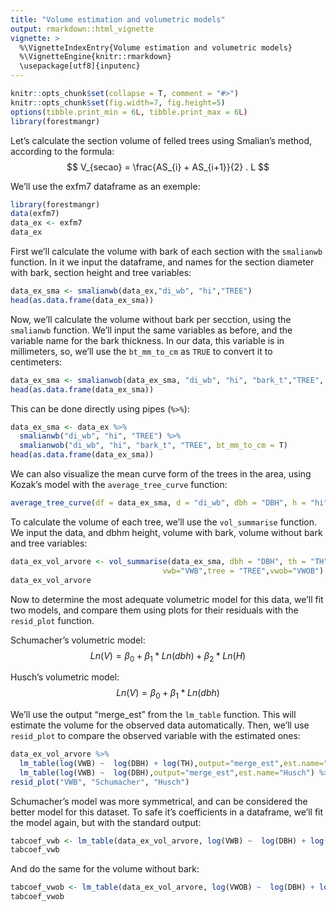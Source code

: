---
title: "Volume estimation and volumetric models"
output: rmarkdown::html_vignette
vignette: >
  %\VignetteIndexEntry{Volume estimation and volumetric models}
  %\VignetteEngine{knitr::rmarkdown}
  \usepackage[utf8]{inputenc}
---
  
```{r, echo = FALSE, message = FALSE}
knitr::opts_chunk$set(collapse = T, comment = "#>")
knitr::opts_chunk$set(fig.width=7, fig.height=5)
options(tibble.print_min = 6L, tibble.print_max = 6L)
library(forestmangr)
```

Let's calculate the section volume of felled trees using Smalian's method, according to the formula:
$$ V_{secao} = \frac{AS_{i} + AS_{i+1}}{2} . L $$

We'll use the exfm7 dataframe as an exemple:
```{r}
library(forestmangr)
data(exfm7)
data_ex <- exfm7
data_ex
```

First we'll calculate the volume with bark of each section with the `smalianwb` function. In it we input the dataframe, and names for the section diameter with bark, section height and tree variables:
```{r}
data_ex_sma <- smalianwb(data_ex,"di_wb", "hi","TREE")
head(as.data.frame(data_ex_sma))
```

Now, we'll calculate the volume without bark per secction, using the `smalianwb` function. We'll input the same variables as before, and the variable name for the bark thickness. In our data, this variable is in millimeters, so, we'll use the `bt_mm_to_cm` as `TRUE` to convert it to centimeters:
```{r}
data_ex_sma <- smalianwob(data_ex_sma, "di_wb", "hi", "bark_t","TREE", bt_mm_to_cm = T)
head(as.data.frame(data_ex_sma))
```

This can be done directly using pipes (`%>%`):
```{r}
data_ex_sma <- data_ex %>% 
  smalianwb("di_wb", "hi", "TREE") %>% 
  smalianwob("di_wb", "hi", "bark_t", "TREE", bt_mm_to_cm = T)
head(as.data.frame(data_ex_sma))
```

We can also visualize the mean curve form of the trees in the area, using Kozak's model with the `average_tree_curve` function:
```{r, warning=FALSE, message=FALSE}
average_tree_curve(df = data_ex_sma, d = "di_wb", dbh = "DBH", h = "hi", th = "TH")
```

To calculate the volume of each tree, we'll use the `vol_summarise` function. We input the data, and dbhm height, volume with bark, volume without bark and tree variables:
```{r}
data_ex_vol_arvore <- vol_summarise(data_ex_sma, dbh = "DBH", th = "TH", 
                                  vwb="VWB",tree = "TREE",vwob="VWOB")
data_ex_vol_arvore
```

Now to determine the most adequate volumetric model for this data, we'll fit two models, and compare them using plots for their residuals with the `resid_plot` function.

Schumacher's volumetric model:
$$ Ln(V) = \beta_0 + \beta_1*Ln(dbh) + \beta_2*Ln(H) $$ 

Husch's volumetric model:
$$ Ln(V) = \beta_0 + \beta_1*Ln(dbh) $$ 


We'll use the output "merge_est" from the `lm_table` function. This will estimate the volume for the observed data automatically. Then, we'll use `resid_plot` to compare the observed variable with the estimated ones:
```{r, warning=FALSE, message=FALSE}
data_ex_vol_arvore %>% 
  lm_table(log(VWB) ~  log(DBH) + log(TH),output="merge_est",est.name="Schumacher") %>%
  lm_table(log(VWB) ~  log(DBH),output="merge_est",est.name="Husch") %>%
resid_plot("VWB", "Schumacher", "Husch")
```

Schumacher's model was more symmetrical, and can be considered the better model for this dataset. To safe it's coefficients in a dataframe, we'll fit the model again, but with the standard output:
```{r}
tabcoef_vwb <- lm_table(data_ex_vol_arvore, log(VWB) ~  log(DBH) + log(TH) )
tabcoef_vwb
```

And do the same for the volume without bark:
```{r}
tabcoef_vwob <- lm_table(data_ex_vol_arvore, log(VWOB) ~  log(DBH) + log(TH) )
tabcoef_vwob
```


